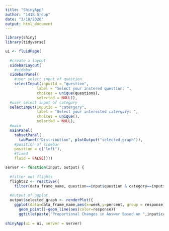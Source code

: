 ```yaml
---
title: "ShinyApp"
author: "141B Group"
date: "3/18/2020"
output: html_document
---
```

```r
library(shiny)
library(tidyverse)
```
```r
ui <- fluidPage(
  
  #create a layout
  sidebarLayout(
    #sidebar
  sidebarPanel(
    #user select input of question
    selectInput(inputId = "question",
              label = "Select your instered question: ",
              choices = unique(questions),
              selected = NULL)),
  #user select input of category
  selectInput(inputId = "catergory",
              label = "Select your interested catergory: ",
              choices = unique(),
              selected = NULL),
  #main
  mainPanel(
    tabsetPanel(
      tabPanel("Distribution", plotOutput("selected_graph")),
    #position of sidebar
    position = c("left"),
    #fixed
    fluid = FALSE))))

server <- function(input, output) {
  
  #filter out flights
  flights2 <- reactive({
    filter(data_frame_name, question==input$question & category==input$category)})
  
  #output of ggplot
  output$selected_graph <- renderPlot({
    ggplot(data=data_frame_name,aes(x=week,y=percent, group = response))+
      geom_point()+geom_line(aes(color=response))
      ggtitle(paste("Proportional Changes in Answer Based on ",input$category,"of",input$destination))})
  
shinyApp(ui = ui, server = server)

```

